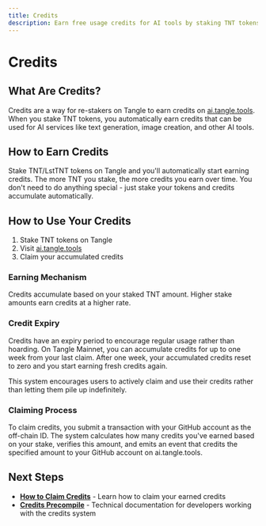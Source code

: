 ```yaml
---
title: Credits
description: Earn free usage credits for AI tools by staking TNT tokens on Tangle.
---
```


# Credits

## What Are Credits?

Credits are a way for re-stakers on Tangle to earn credits on [ai.tangle.tools](https://ai.tangle.tools). When you stake TNT tokens, you automatically earn credits that can be used for AI services like text generation, image creation, and other AI tools.

## How to Earn Credits

Stake TNT/LstTNT tokens on Tangle and you'll automatically start earning credits. The more TNT you stake, the more credits you earn over time. You don't need to do anything special - just stake your tokens and credits accumulate automatically.

## How to Use Your Credits

1. Stake TNT tokens on Tangle
2. Visit [ai.tangle.tools](https://ai.tangle.tools) 
3. Claim your accumulated credits

### Earning Mechanism

Credits accumulate based on your staked TNT amount. Higher stake amounts earn credits at a higher rate.

### Credit Expiry

Credits have an expiry period to encourage regular usage rather than hoarding. On Tangle Mainnet, you can accumulate credits for up to one week from your last claim. After one week, your accumulated credits reset to zero and you start earning fresh credits again.

This system encourages users to actively claim and use their credits rather than letting them pile up indefinitely.

### Claiming Process

To claim credits, you submit a transaction with your GitHub account as the off-chain ID. The system calculates how many credits you've earned based on your stake, verifies this amount, and emits an event that credits the specified amount to your GitHub account on ai.tangle.tools.

## Next Steps

- **[How to Claim Credits](/restake/credits/claiming)** - Learn how to claim your earned credits
- **[Credits Precompile](/restake/credits/precompile)** - Technical documentation for developers working with the credits system
